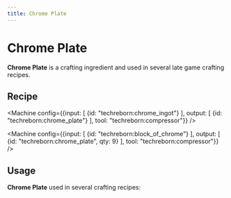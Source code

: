 ```yaml
---
title: Chrome Plate
---
```


<ItemImage file="chrome_plate" alt="Chrome Plate" size="200" />

# Chrome Plate

**Chrome Plate** is a crafting ingredient and used in several late game crafting recipes.

## Recipe

<Machine config={{input: [
	{id: "techreborn:chrome_ingot"}
], output: [
	{id: "techreborn:chrome_plate"}
], tool: "techreborn:compressor"}} />

<Machine config={{input: [
	{id: "techreborn:block_of_chrome"}
], output: [
	{id: "techreborn:chrome_plate", qty: 9}
], tool: "techreborn:compressor"}} />

## Usage

**Chrome Plate** used in several crafting recipes:

<CraftingTable recipe="input techreborn:chrome_plate techreborn:chrome_plate techreborn:chrome_plate input techreborn:data_storage_core techreborn:industrial_machine_frame techreborn:data_storage_core input techreborn:chrome_plate techreborn:chrome_plate techreborn:chrome_plate output techreborn:industrial_machine_casing,4"/>

<CraftingTable recipe="input techreborn:chrome_plate techreborn:chrome_plate techreborn:chrome_plate input techreborn:data_storage_core techreborn:advanced_machine_casing techreborn:data_storage_core input techreborn:chrome_plate techreborn:chrome_plate techreborn:chrome_plate output techreborn:industrial_machine_casing"/>

<CraftingTable recipe="input techreborn:chrome_plate techreborn:titanium_plate techreborn:chrome_plate input techreborn:titanium_plate techreborn:advanced_machine_frame techreborn:titanium_plate input techreborn:chrome_plate techreborn:titanium_plate techreborn:chrome_plate output techreborn:industrial_machine_frame"/>
